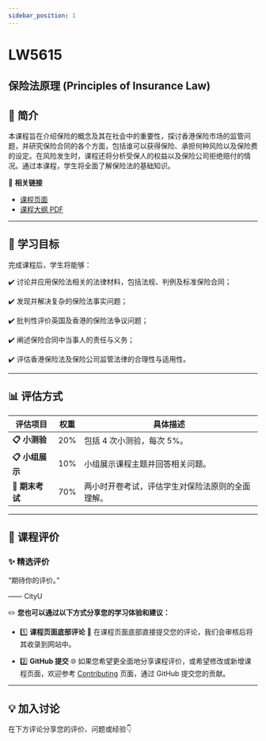 ```yaml
---
sidebar_position: 1
---
```


# LW5615
## 保险法原理 (Principles of Insurance Law)

## **📘 简介**
本课程旨在介绍保险的概念及其在社会中的重要性，探讨香港保险市场的监管问题，并研究保险合同的各个方面，包括谁可以获得保险、承担何种风险以及保险费的设定。在风险发生时，课程还将分析受保人的权益以及保险公司拒绝赔付的情况。通过本课程，学生将全面了解保险法的基础知识。

🔗 **相关链接**
- [课程页面](https://www.cityu.edu.hk/catalogue/pg/202425/course/LW5615.htm)
- [课程大纲 PDF](https://www.cityu.edu.hk/catalogue/pg/202425/course/LW5615.pdf)

---

## **🎯 学习目标**

完成课程后，学生将能够：

✔️ 讨论并应用保险法相关的法律材料，包括法规、判例及标准保险合同；

✔️ 发现并解决复杂的保险法事实问题；

✔️ 批判性评价英国及香港的保险法争议问题；

✔️ 阐述保险合同中当事人的责任与义务；

✔️ 评估香港保险法及保险公司监管法律的合理性与适用性。

---

## **📊 评估方式**

| **评估项目**         | **权重** | **具体描述**                                                                                       |
|---------------------|---------|---------------------------------------------------------------------------------------------------|
| **📋 小测验**         | 20%     | 包括 4 次小测验，每次 5%。                                                                            |
| **📋 小组展示**       | 10%     | 小组展示课程主题并回答相关问题。                                                                     |
| **📂 期末考试**       | 70%     | 两小时开卷考试，评估学生对保险法原则的全面理解。                                                       |

---

## **💬 课程评价**

### ✨ **精选评价**
<div className={commentStyles.commentBox}>
    <p className={commentStyles.commentText}>
        “期待你的评价。”
    </p>
    <p className={commentStyles.commentAuthor}>—— CityU</p>
</div>

✏️ **您也可以通过以下方式分享您的学习体验和建议：**

- 1️⃣ **课程页面底部评论**
💬 在课程页面底部直接提交您的评论，我们会审核后将其收录到网站中。

- 2️⃣ **GitHub 提交**
🌐 如果您希望更全面地分享课程评价，或希望修改或新增课程页面，欢迎参考 [Contributing](https://penjc.github.io/CityU/contributing) 页面，通过 GitHub 提交您的贡献。

---

## **💡 加入讨论**

在下方评论分享您的评价、问题或经验👇
<Utterances />
